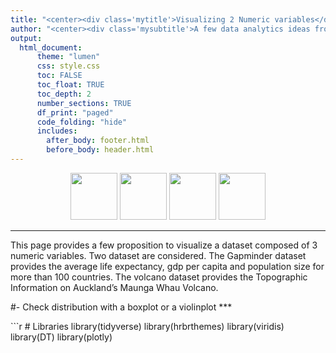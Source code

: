 ```yaml
---
title: "<center><div class='mytitle'>Visualizing 2 Numeric variables</div></center>"
author: "<center><div class='mysubtitle'>A few data analytics ideas from [data-to-viz.com](https://github.com/holtzy/)</div></center>"
output:
  html_document:
      theme: "lumen"
      css: style.css
      toc: FALSE
      toc_float: TRUE
      toc_depth: 2
      number_sections: TRUE
      df_print: "paged"
      code_folding: "hide"
      includes: 
        after_body: footer.html
        before_body: header.html
---
```



<div class="mycontent">


<center>
![](../img/section/Box1150.png){width=75px}
![](../img/section/Violin150.png){width=75px}
![](../img/section/BubblePlot150.png){width=75px}
![](../img/section/3D150.png){width=75px}

</center>

***

This page provides a few proposition to visualize a dataset composed of 3 numeric variables. Two dataset are considered. The Gapminder dataset provides the average life expectancy, gdp per capita and population size for more than 100 countries. The volcano dataset provides the Topographic Information on Auckland's Maunga Whau Volcano.

#- Check distribution with a boxplot or a violinplot
***

```r
# Libraries
library(tidyverse)
library(hrbrthemes)
library(viridis)
library(DT)
library(plotly)
